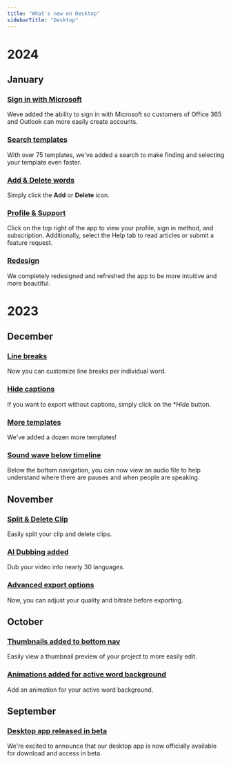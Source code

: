 ```yaml
---
title: "What's new on Desktop"
sidebarTitle: "Desktop"
---
```

<Snippet file="new-features.mdx" />

# 2024 #

## January ##

### [Sign in with Microsoft](/docs/start-guide/get-the-app/ios) ###

Weve added the ability to sign in with Microsoft so customers of Office 365 and Outlook can more easily create accounts.

### [Search templates](/docs/captions/templates) ###
With over 75 templates, we've added a search to make finding and selecting your template even faster.

### [Add & Delete words](/docs/captions/add-captions) ###
Simply click the **Add** or **Delete** icon.

### [Profile & Support](/docs/start-guide/subscriptions) ###
Click on the top right of the app to view your profile, sign in method, and subscription. Additionally, select the Help tab to read articles or submit a feature request.

### [Redesign](/docs/start-guide/get-the-app/desktop) ###
We completely redesigned and refreshed the app to be more intuitive and more beautiful.


# 2023 #

## December ##

### [Line breaks](/docs/captions/word-effects) ###
Now you can customize line breaks per individual word.

### [Hide captions](/docs/captions/hide-and-delete) ###
If you want to export without captions, simply click on the **Hide* button.


### [More templates](/docs/captions/templates) ###
We've added a dozen more templates!

### [Sound wave below timeline](/docs/start-guide/get-the-app/desktop) ###
Below the bottom navigation, you can now view an audio file to help understand where there are pauses and when people are speaking.

## November ##

### [Split & Delete Clip](/docs/timeline-editing/split-delete) ###
Easily split your clip and delete clips.

### [AI Dubbing added](/docs/translation-and-dubbing/dubbing) ###
Dub your video into nearly 30 languages.

### [Advanced export options](/docs/project-settings/export) ###
Now, you can adjust your quality and bitrate before exporting.

## October ##

### [Thumbnails added to bottom nav](/docs/start-guide/get-the-app/desktop) ###
Easily view a thumbnail preview of your project to more easily edit.

### [Animations added for active word background](/docs/captions/styles) ###
Add an animation for your active word background.

## September ##

### [Desktop app released in beta](/docs/start-guide/get-the-app/desktop) ###
We're excited to announce that our desktop app is now officially available for download and access in beta.